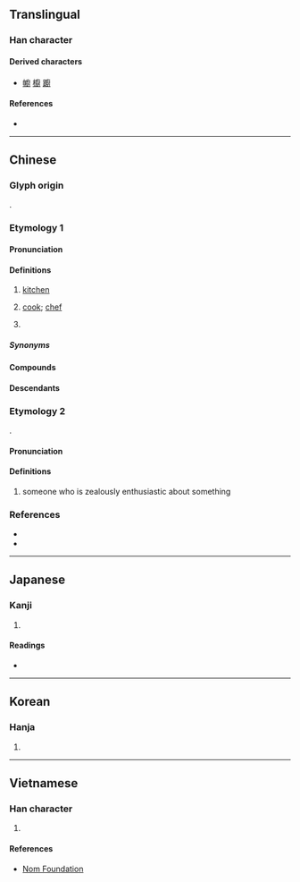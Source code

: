 {{also|厨}}
{{character info}}
==Translingual==

===Han character===
{{Han char|rn=53|rad=广|as=12|sn=15|four=00240|canj=IGTI|ids=⿸广尌}}

====Derived characters====
* [[幮]] [[櫥]] [[躕]]

====References====
* {{Han ref|kx=0350.180|dkj=09479|dj=0661.200|hdz=20900.100|uh=5EDA|ud=24282|bh=BC70|bd=48240}}

----

==Chinese==
{{zh-forms|s=厨|alt=㕑,𢊍}}

===Glyph origin===
{{Han etym}}
{{Han compound|广|尌|c1=s|c2=p|ls=psc}}.

===Etymology 1===
{{rfe|zh}}

====Pronunciation====
{{zh-pron
|m=chú
|m-s=cu2
|c=cyu4,ceoi4,cyu4-2,ceoi4-2
|c_note=cyu4-2, ceoi4-2 - “cook; chef”
|c-t=cui3,cui3*
|c-t_note=cui3* - “cook; chef”
|g=qy2
|h=pfs=chhù;gd=cu2
|j=cu1
|mb=dṳ̂
|md=duò
|mn=tô͘/tû
|mn_note=tô͘ - vernacular; tû - literary
|mn-t=dou5
|w=3zr
|x=jy2
|mc=y
|oc=y
|cat=n,suffix
}}

====Definitions====
{{zh-hanzi}}

# [[kitchen]]
# {{lb|zh|Cantonese}} [[cook]]; [[chef]]
#: {{zh-x|我 細佬 做 廚{cyu4-2} 㗎。|My younger brother is a '''cook'''.|C}}
# {{zh-original|櫥|[[closet]]; [[cupboard]]}}

=====Synonyms=====
{{zh-dial|廚師}}

====Compounds====
{{zh-der|入廚|廚房|廚具|廚娘|廚師|廚灶|廚子|八廚|天廚|中廚|大廚|廚夫|下廚|庖廚|廚餘|廚人|幫廚|廚下|女廚|御廚|名廚|書廚|監廚|當廚|墨廚|郇廚|紗廚|行廚|廚下兒|廚養臣|香積廚|碧紗廚|瓊廚金穴|廚頭灶腦|兵廚之擾|立地書廚|有腳書廚|仙廚|俊廚|俊廚顧及|僧廚|內廚|內廚房|公廚|兵廚|冰廚|堂廚|壁廚|外廚|宮廚|家廚|山廚|幕府書廚|廚俊|廚倉|廚傳|廚兵|廚司|廚吏|廚宰|廚帳|廚廩|廚役|廚戶|廚珍|廚監|廚箑|廚簏|廚膳|廚船|廚萐|廚車|廚食錢|廚饌|廚饎|掌廚|東廚|校尉廚|櫻筍廚|洗廚|湯廚|甘露廚|神廚|私廚|移廚|籤廚|胞廚|蚊廚|行書廚|設廚|試廚|豐廚|貧廚|造廚|郇公廚|郇國廚|開廚|馗廚|香廚|齋廚}}

====Descendants====
{{CJKV||s=厨|ちゅう}}

===Etymology 2===
{{wasei kango|厨|-ちゅう}}.

====Pronunciation====
{{zh-pron
|m=chú
|cat=suffix
}}

====Definitions====
{{zh-hanzi}}

# {{lb|zh|Internet slang|ACG}} someone who is zealously enthusiastic about something
#: {{zh-x|@^nico 廚|{{w|Niconico}} '''addict'''}}

===References===
* {{R:yue:Hanzi}}
* {{R:twedu|A01227}}

----

==Japanese==

===Kanji===
{{ja-kanji|grade=9|rs=广12|shin=厨}}

# {{rfdef|ja|sort=广12}}

====Readings====
* {{ja-readings|goon=[[ず]] (zu), [[じゅう]] (jū)|kanon=[[ちゅう]] (chū)|kun=[[くりや]] (kuriya)}}

----

==Korean==

===Hanja===
{{ko-hanja|hangeul=[[주]]|rv=ju|mr=chu}}

# {{rfdef|ko|sort=广12}}

----

==Vietnamese==

===Han character===
{{vi-readings|rs=广12|reading=chù, chùa, trù}}

# {{rfdef|vi|sort=广12}}

====References====
* [http://nomfoundation.org/common/nom_details.php?codepoint=5EDA Nom Foundation]